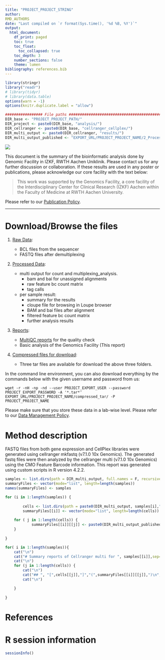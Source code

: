 ```yaml
---
title: "PROJECT_PROJECT_STRING"
author:
RMD_AUTHORS
date: "Last compiled on `r format(Sys.time(), '%d %B, %Y')`"
output:
  html_document:
    df_print: paged
    toc: true
    toc_float:
      toc_collapsed: true
    toc_depth: 3
    number_sections: false
    theme: lumen
bibliography: references.bib
---
```


```r
library(stringr)
library("readr")
# library(tidyr)
# library(data.table)
options(warn = -1)
options(knitr.duplicate.label = "allow")

################# File paths #####################################################
DIR_base <- "PROJECT_PROJECT_PATH/"
DIR_project <- paste0(DIR_base, "analysis/")
DIR_cellranger <- paste0(DIR_base, "cellranger_cellplex/")
DIR_multi_output <- paste0(DIR_cellranger, "results/")
DIR_multi_output_published <- "EXPORT_URL/PROJECT_PROJECT_NAME/2_Processed_data/cellranger_cellplex/results/"
```

![](RMD_INSTITUTE_LOGO)

This document is the summary of the bioinformatic analysis done by Genomic Facility in IZKF, RWTH Aachen Uniklinik. Please contact us for any further discussion or collaboration. If these results are used in any poster or publications, please acknowledge our core facility with the text below:

> This work was supported by the Genomics Facility, a core facility of the Interdisciplinary Center for Clinical Research (IZKF) Aachen within the Faculty of Medicine at RWTH Aachen University.

Please refer to our [Publication Policy](https://genomics.rwth-aachen.de/services/publication-policy/).

***

# Download/Browse the files

1. [Raw Data](EXPORT_URL/PROJECT_PROJECT_NAME/1_Raw_data): 
    * BCL files from the sequencer
    * FASTQ files after demultiplexing
2. [Processed Data](EXPORT_URL/PROJECT_PROJECT_NAME/2_Processed_data): 
    
    * multi output for count and multiplexing_analysis. 
      + bam and bai for unassigned alignments
      + raw feature bc count matrix
      + tag calls
      
    * per sample result: 
      + summary for the results
      + cloupe file for browsing in Loupe browser
      + BAM and bai files after alignment
      + filtered feature bc count matrix
      + further analysis results
      
3. [Reports](EXPORT_URL/PROJECT_PROJECT_NAME/3_Reports):
    * [MultiQC reports](EXPORT_URL/PROJECT_PROJECT_NAME/1_Raw_data/FASTQ_multiQC) for the quality check
    * Basic analysis of the Genomics Facility (This report)
4. [Compressed files for download](EXPORT_URL/PROJECT_PROJECT_NAME/compressed_tar/):
    * Three tar files are available for download the above three folders.
  
In the command line environment, you can also download everything by the commands below with the given username and password from us:

```
wget -r -nH -np -nd --user PROJECT_EXPORT_USER --password PROJECT_EXPORT_PASSWORD -A '*.tar*' EXPORT_URL/PROJECT_PROJECT_NAME/compressed_tar/ -P PROJECT_PROJECT_NAME
```

Please make sure that you store these data in a lab-wise level. Please refer to our [Data Management Policy](https://genomics.rwth-aachen.de/services/data-management-policy/).

\textcolor{red}{Your data will be deleted according to this policy automatically. Please download everything.}

# Method description

FASTQ files from both gene expression and CellPlex libraries were generated using cellranger mkfastq (v7.1.0 10x Genomics). The generated fastq files were then analyzed by the cellranger multi (v7.1.0 10x Genomics) using the CMO Feature Barcode information. This report was generated using custom scripts in R version 4.2.2.


```r
samples <- list.dirs(path = DIR_multi_output, full.names = F, recursive = F)
summaryFiles <- vector(mode="list", length=length(samples))
names(summaryFiles) <- samples

for (i in 1:length(samples)) {
    
        cells <- list.dirs(path = paste0(DIR_multi_output, samples[i],"/outs/per_sample_outs"), full.names = F, recursive = F)
        summaryFiles[[i]] <- vector(mode="list", length=length(cells))
    
    for ( j in 1:length(cells)) {
            summaryFiles[[i]][[j]] <- paste0(DIR_multi_output_published,samples[[i]],"/outs/per_sample_outs/",cells[[j]]",/web_summary.html")
    }
  
}
```

```r
for( i in 1:length(samples)){
    cat("\n")
    cat("# Summary reports of Cellranger multi for ", samples[[i]],sep="") #list sample first
    cat("\n")
    for (j in 1:length(cells)) {
        cat("\n")
        cat("## ", "[",cells[[j]],"]","(",summaryFiles[[i]][[j]],")\n", sep="") # Create links to the
        cat("\n")

    }
  
}
```


# References

<div id="refs"></div>

# R session information

```r
sessionInfo()
```